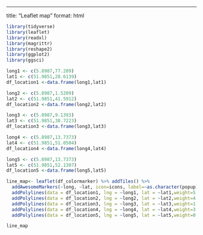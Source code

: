 ---
title: "Leaflet map"
format: html
```r
library(tidyverse)
library(leaflet)
library(readxl)
library(magrittr)
library(reshape2)
library(ggplot2)
library(ggsci)
```

```r
long1 <- c(5.8987,77.209)
lat1 <- c(51.9851,28.6139)
df_location1 <-data.frame(long1,lat1)

long2 <- c(5.8987,1.5209)
lat2 <- c(51.9851,41.5912)
df_location2 <-data.frame(long2,lat2)

long3 <- c(5.8987,9.1393)
lat3 <- c(51.9851,38.7223)
df_location3 <-data.frame(long3,lat3)

long4 <- c(5.8987,13.7373)
lat4 <- c(51.9851,51.0504)
df_location4 <-data.frame(long4,lat4)

long5 <- c(5.8987,13.7373)
lat5 <- c(51.9851,52.1307)
df_location5 <-data.frame(long5,lat5)

line_map<- leaflet(df_colormarker) %>% addTiles() %>%
  addAwesomeMarkers(~long, ~lat, icon=icons, label=~as.character(popup)) %>% 
  addPolylines(data = df_location1, lng = ~long1, lat = ~lat1,weight=5.364241)%>% 
  addPolylines(data = df_location2, lng = ~long2, lat = ~lat2,weight=4.205565) %>%
  addPolylines(data = df_location3, lng = ~long3, lat = ~lat3,weight=1.893636) %>% 
  addPolylines(data = df_location4, lng = ~long4, lat = ~lat4,weight=3.931758) %>% 
  addPolylines(data = df_location5, lng = ~long5, lat = ~lat5,weight=0.226458) 

line_map


```

